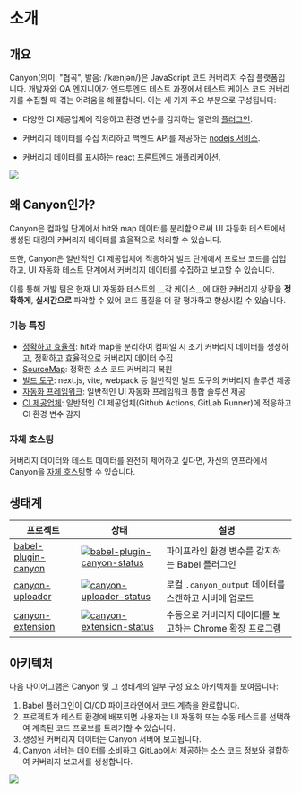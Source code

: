 # 소개

## 개요

Canyon(의미: "협곡", 발음: /ˈkænjən/)은 JavaScript 코드 커버리지 수집 플랫폼입니다. 개발자와 QA 엔지니어가 엔드투엔드 테스트 과정에서 테스트 케이스 코드 커버리지를 수집할 때 겪는 어려움을 해결합니다. 이는 세 가지 주요 부분으로 구성됩니다:

- 다양한 CI 제공업체에 적응하고 환경 변수를 감지하는 일련의 [플러그인](https://github.com/canyon-project/canyon/tree/main/plugins).

- 커버리지 데이터를 수집 처리하고 백엔드 API를 제공하는 [nodejs 서비스](https://github.com/canyon-project/canyon/tree/main/packages/canyon-backend).

- 커버리지 데이터를 표시하는 [react 프론트엔드 애플리케이션](https://github.com/canyon-project/canyon/tree/main/packages/canyon-platform).

![](https://cdn.jsdelivr.net/gh/canyon-project/assets/docs/static/docs/getting-started/introduction/home-screen.png)

## 왜 Canyon인가?

Canyon은 컴파일 단계에서 hit와 map 데이터를 분리함으로써 UI 자동화 테스트에서 생성된 대량의 커버리지 데이터를 효율적으로 처리할 수 있습니다.

또한, Canyon은 일반적인 CI 제공업체에 적응하여 빌드 단계에서 프로브 코드를 삽입하고, UI 자동화 테스트 단계에서 커버리지 데이터를 수집하고 보고할 수 있습니다.

이를 통해 개발 팀은 현재 UI 자동화 테스트의 __각 케이스__에 대한 커버리지 상황을 __정확하게__, __실시간으로__ 파악할 수 있어 코드 품질을 더 잘 평가하고 향상시킬 수 있습니다.

### 기능 특징

- [정확하고 효율적](/docs/core-concepts/separate-hit-and-map): hit와 map을 분리하여 컴파일 시 초기 커버리지 데이터를 생성하고, 정확하고 효율적으로 커버리지 데이터 수집
- [SourceMap](/docs/core-concepts/restore-source-code-coverage): 정확한 소스 코드 커버리지 복원
- [빌드 도구](/docs/installation/getting-started): next.js, vite, webpack 등 일반적인 빌드 도구의 커버리지 솔루션 제공
- [자동화 프레임워크](/docs/end-to-end-testing/getting-started): 일반적인 UI 자동화 프레임워크 통합 솔루션 제공
- [CI 제공업체](/docs/reference/provider): 일반적인 CI 제공업체(Github Actions, GitLab Runner)에 적응하고 CI 환경 변수 감지


### 자체 호스팅

커버리지 데이터와 테스트 데이터를 완전히 제어하고 싶다면, 자신의 인프라에서 Canyon을 [자체 호스팅](/docs/self-host/community-edition/prerequisites)할 수 있습니다.

## 생태계

| 프로젝트               | 상태                                                         | 설명                                         |
| --------------------- | ------------------------------------------------------------ | -------------------------------------------- |
| [babel-plugin-canyon] | [![babel-plugin-canyon-status]][babel-plugin-canyon-package] | 파이프라인 환경 변수를 감지하는 Babel 플러그인 |
| [canyon-uploader]     | [![canyon-uploader-status]][canyon-uploader-package]         | 로컬 `.canyon_output` 데이터를 스캔하고 서버에 업로드 |
| [canyon-extension]    | [![canyon-extension-status]][canyon-extension-package]       | 수동으로 커버리지 데이터를 보고하는 Chrome 확장 프로그램 |

[babel-plugin-canyon]: /docs/ecosystem/babel-plugin-canyon
[vite-plugin-canyon]: https://github.com/canyon-project/vite-plugin-canyon
[canyon-uploader]: /docs/ecosystem/canyon-uploader
[canyon-extension]: /docs/ecosystem/canyon-extension
[babel-plugin-canyon-status]: https://img.shields.io/npm/v/babel-plugin-canyon.svg
[vite-plugin-canyon-status]: https://img.shields.io/npm/v/vite-plugin-canyon.svg
[canyon-uploader-status]: https://img.shields.io/npm/v/canyon-uploader.svg
[canyon-extension-status]: https://img.shields.io/chrome-web-store/v/omnpafdjidgpdmlimbangcjjaaodbeof.svg
[babel-plugin-canyon-package]: https://npmjs.com/package/babel-plugin-canyon
[vite-plugin-canyon-package]: https://npmjs.com/package/babel-plugin-vite
[canyon-uploader-package]: https://npmjs.com/package/canyon-uploader
[canyon-extension-package]: https://chrome.google.com/webstore/detail/canyon/omnpafdjidgpdmlimbangcjjaaodbeof

## 아키텍처

다음 다이어그램은 Canyon 및 그 생태계의 일부 구성 요소 아키텍처를 보여줍니다:

1. Babel 플러그인이 CI/CD 파이프라인에서 코드 계측을 완료합니다.
2. 프로젝트가 테스트 환경에 배포되면 사용자는 UI 자동화 또는 수동 테스트를 선택하여 계측된 코드 프로브를 트리거할 수 있습니다.
3. 생성된 커버리지 데이터는 Canyon 서버에 보고됩니다.
4. Canyon 서버는 데이터를 소비하고 GitLab에서 제공하는 소스 코드 정보와 결합하여 커버리지 보고서를 생성합니다.

![](https://cdn.jsdelivr.net/gh/canyon-project/assets/docs/static/docs/getting-started/introduction/architecture.png)
